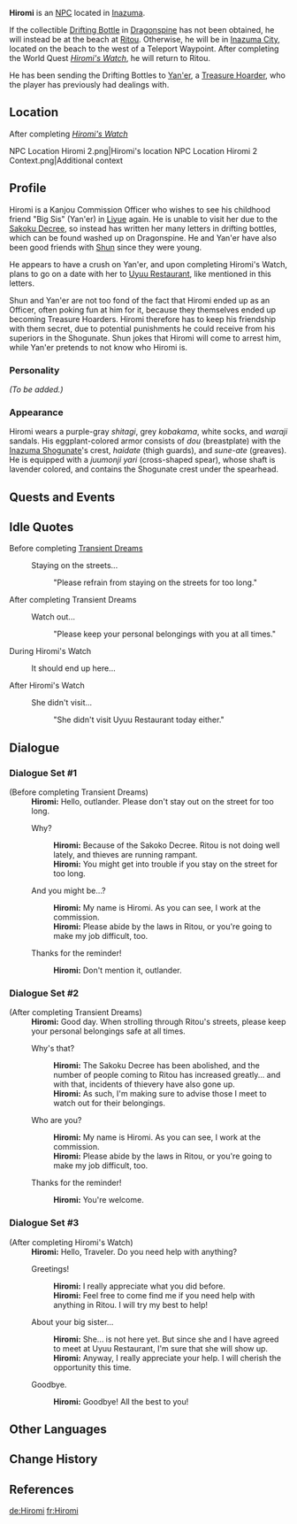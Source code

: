 {{Meta
<!-- REMOVE THIS TEMPLATE AFTER ADDING MISSING INFO -->
|missing_NPC_profile  = yes
}}
{{Character Infobox
|type             = NPC
|image            = NPC Hiromi.png
|region           = Inazuma
|affiliation      = Kanjou Commission
|title            = Kanjou Commission Officer
|voiceEN          = [https://www.brienneolvera.com/ Brienne Olvera]<ref>Twitter: [https://twitter.com/BrienneOlvera/status/1417883481032601602 EN VA Self Announcement]</ref>
}}
'''Hiromi''' {{Lang|ja=広海}} is an [[NPC]] located in [[Inazuma]].

If the collectible [[Someone's Drifting Bottle|Drifting Bottle]] in [[Dragonspine]] has not been obtained, he will instead be at the beach at [[Ritou]]. Otherwise, he will be in [[Inazuma City]], located on the beach to the west of a Teleport Waypoint. After completing the World Quest ''[[Hiromi's Watch]]'', he will return to Ritou.

He has been sending the Drifting Bottles to [[Yan'er]], a [[Treasure Hoarders|Treasure Hoarder]], who the player has previously had dealings with.

==Location==
;After completing ''[[Hiromi's Watch]]''
<gallery>
NPC Location Hiromi 2.png|Hiromi's location
NPC Location Hiromi 2 Context.png|Additional context
</gallery>

==Profile==
Hiromi is a Kanjou Commission Officer who wishes to see his childhood friend "Big Sis" (Yan'er) in [[Liyue]] again. He is unable to visit her due to the [[Sakoku Decree]], so instead has written her many letters in drifting bottles, which can be found washed up on Dragonspine. He and Yan'er have also been good friends with [[Shun]] since they were young.

He appears to have a crush on Yan'er, and upon completing Hiromi's Watch, plans to go on a date with her to [[Uyuu Restaurant]], like mentioned in this letters.

Shun and Yan'er are not too fond of the fact that Hiromi ended up as an Officer, often poking fun at him for it, because they themselves ended up becoming Treasure Hoarders. Hiromi therefore has to keep his friendship with them secret, due to potential punishments he could receive from his superiors in the Shogunate. Shun jokes that Hiromi will come to arrest him, while Yan'er pretends to not know who Hiromi is.

===Personality===
''(To be added.)''

===Appearance===
Hiromi wears a purple-gray ''shitagi'', grey ''kobakama'', white socks, and ''waraji'' sandals. His eggplant-colored armor consists of ''dou'' (breastplate) with the [[Inazuma Shogunate]]'s crest, ''haidate'' (thigh guards), and ''sune-ate'' (greaves).  He is equipped with a ''juumonji yari'' (cross-shaped spear), whose shaft is lavender colored, and contains the Shogunate crest under the spearhead.

==Quests and Events==
{{Quests and Events}}

==Idle Quotes==
;Before completing [[Transient Dreams]]
{{Dialogue start}}
: {{DIcon|Idle}} Staying on the streets...
:: {{A|VO Hiromi 01.ogg}} "Please refrain from staying on the streets for too long."
{{Dialogue end}}

;After completing Transient Dreams
{{Dialogue start}}
: {{DIcon|Idle}} Watch out...
:: {{A|VO Hiromi 03.ogg}} "Please keep your personal belongings with you at all times."
{{Dialogue end}}

;During Hiromi's Watch
{{Dialogue start}}
: {{DIcon|Idle}} It should end up here...
{{Dialogue end}}

;After Hiromi's Watch
{{Dialogue start}}
: {{DIcon|Idle}} She didn't visit...
:: {{A|VO Hiromi 02.ogg}} "She didn't visit Uyuu Restaurant today either."
{{Dialogue end}}

==Dialogue==
===Dialogue Set #1===
<!-- Got this without Someone's Drifting Bottle obtained and without The Chi of Yore completed. -->
{{Dialogue start}}
;(Before completing Transient Dreams)
:'''Hiromi:''' Hello, outlander. Please don't stay out on the street for too long.
:{{DIcon}} Why?
::'''Hiromi:''' Because of the Sakoko Decree. Ritou is not doing well lately, and thieves are running rampant.
::'''Hiromi:''' You might get into trouble if you stay on the street for too long.
:{{DIcon}} And you might be...?
::'''Hiromi:''' My name is Hiromi. As you can see, I work at the commission.
::'''Hiromi:''' Please abide by the laws in Ritou, or you're going to make my job difficult, too.
:{{DIcon}} Thanks for the reminder!
::'''Hiromi:''' Don't mention it, outlander.
{{Dialogue end}}

===Dialogue Set #2===
<!-- Got this with Someone's Drifting Bottle obtained but without The Chi of Yore completed. -->
{{Dialogue start}}
;(After completing Transient Dreams)
:'''Hiromi:''' Good day. When strolling through Ritou's streets, please keep your personal belongings safe at all times.
:{{DIcon}} Why's that?
::'''Hiromi:''' The Sakoku Decree has been abolished, and the number of people coming to Ritou has increased greatly... and with that, incidents of thievery have also gone up.
::'''Hiromi:''' As such, I'm making sure to advise those I meet to watch out for their belongings.
:{{DIcon}} Who are you?
::'''Hiromi:''' My name is Hiromi. As you can see, I work at the commission.
::'''Hiromi:''' Please abide by the laws in Ritou, or you're going to make my job difficult, too.
:{{DIcon}} Thanks for the reminder!
::'''Hiromi:''' You're welcome.
{{Dialogue end}}

===Dialogue Set #3===
{{Dialogue start}}
;(After completing Hiromi's Watch)
:'''Hiromi:''' Hello, Traveler. Do you need help with anything?
:{{DIcon}} Greetings!
::'''Hiromi:''' I really appreciate what you did before.
::'''Hiromi:''' Feel free to come find me if you need help with anything in Ritou. I will try my best to help!
:{{DIcon}} About your big sister...
::'''Hiromi:''' She... is not here yet. But since she and I have agreed to meet at Uyuu Restaurant, I'm sure that she will show up.
::'''Hiromi:''' Anyway, I really appreciate your help. I will cherish the opportunity this time.
:{{DIcon}} Goodbye.
::'''Hiromi:''' Goodbye! All the best to you!
{{Dialogue end}}

==Other Languages==
{{Other Languages
|default_hidden = 1
|en      = Hiromi
|zhs     = 广海
|zhs_rm  = Guǎnghǎi
|zht     = 廣海
|zht_rm  = Guǎnghǎi
|ja      = 広海
|ja_rm   = Hiromi
|ko      = 히로미
|ko_rm   = Hiromi
|es      = Hiromi
|fr      = Hiromi
|ru      = Хироми
|th      = Hiromi
|vi      = Hiromi
|de      = Hiromi
|id      = Hiromi
|pt      = Hiromi
|tr      = Hiromi
|it      = Hiromi
}}

==Change History==
{{Change History|2.0}}

==References==
{{Reflist}}

[[de:Hiromi]]
[[fr:Hiromi]]